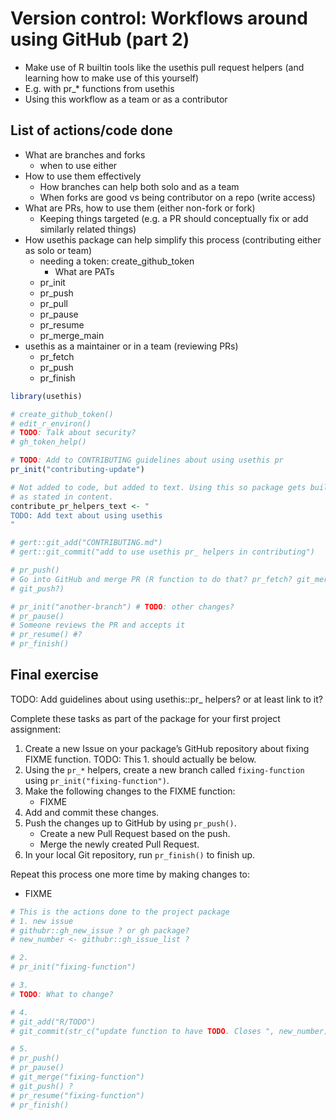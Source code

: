 # Version control: Workflows around using GitHub (part 2) {#github-workflows}

- Make use of R builtin tools like the usethis pull request helpers
  (and learning how to make use of this yourself)
- E.g. with pr_* functions from usethis
- Using this workflow as a team or as a contributor

## List of actions/code done

- What are branches and forks
    - when to use either
- How to use them effectively
    - How branches can help both solo and as a team
    - When forks are good vs being contributor on a repo (write access)
- What are PRs, how to use them (either non-fork or fork)
    - Keeping things targeted (e.g. a PR should conceptually
    fix or add similarly related things)
- How usethis package can help simplify this process (contributing either as
solo or team)
    - needing a token: create_github_token
        - What are PATs
    - pr_init
    - pr_push
    - pr_pull
    - pr_pause
    - pr_resume
    - pr_merge_main
- usethis as a maintainer or in a team (reviewing PRs)
    - pr_fetch
    - pr_push
    - pr_finish
    

```r
library(usethis)

# create_github_token()
# edit_r_environ()
# TODO: Talk about security?
# gh_token_help()

# TODO: Add to CONTRIBUTING guidelines about using usethis pr
pr_init("contributing-update")

# Not added to code, but added to text. Using this so package gets built exactly
# as stated in content.
contribute_pr_helpers_text <- "
TODO: Add text about using usethis
"

# gert::git_add("CONTRIBUTING.md")
# gert::git_commit("add to use usethis pr_ helpers in contributing")

# pr_push()
# Go into GitHub and merge PR (R function to do that? pr_fetch? git_merge then
# git_push?)

# pr_init("another-branch") # TODO: other changes?
# pr_pause()
# Someone reviews the PR and accepts it
# pr_resume() #?
# pr_finish()
```

## Final exercise

<!-- NOTE: Preferably something linked to working towards completing the project assignments, maybe to be used as a milestone? -->

TODO: Add guidelines about using usethis::pr_ helpers? or at least link to it?

Complete these tasks as part of the package for your first project assignment:

1. Create a new Issue on your package's GitHub repository about fixing FIXME
function.
TODO: This 1. should actually be below.
2. Using the `pr_*` helpers, create a new branch called `fixing-function` using
`pr_init("fixing-function")`.
3. Make the following changes to the FIXME function:
    - FIXME
4. Add and commit these changes.
5. Push the changes up to GitHub by using `pr_push()`.
    - Create a new Pull Request based on the push.
    - Merge the newly created Pull Request.
6. In your local Git repository, run `pr_finish()` to finish up.

Repeat this process one more time by making changes to:

- FIXME

```r
# This is the actions done to the project package
# 1. new issue
# githubr::gh_new_issue ? or gh package?
# new_number <- githubr::gh_issue_list ?

# 2. 
# pr_init("fixing-function")

# 3. 
# TODO: What to change?

# 4.
# git_add("R/TODO")
# git_commit(str_c("update function to have TODO. Closes ", new_number))

# 5.
# pr_push()
# pr_pause()
# git_merge("fixing-function")
# git_push() ?
# pr_resume("fixing-function")
# pr_finish()
```

